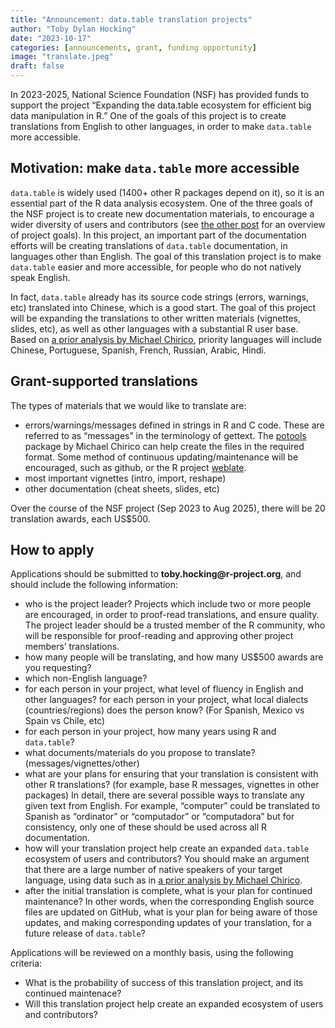```yaml
---
title: "Announcement: data.table translation projects"
author: "Toby Dylan Hocking"
date: "2023-10-17"
categories: [announcements, grant, funding opportunity]
image: "translate.jpeg"
draft: false
---
```


In 2023-2025, National Science Foundation (NSF) has provided funds to support the project "Expanding the data.table ecosystem for efficient big data manipulation in R." 
One of the goals of this project is to create translations from English to other languages, in order to make `data.table` more accessible.

## Motivation: make `data.table` more accessible

`data.table` is widely used (1400+ other R packages depend on it), so it is an essential part of the R data analysis ecosystem.
One of the three goals of the NSF project is to create new documentation materials, to encourage a wider diversity of users and contributors (see [the other post](https://rdatatable-community.github.io/The-Raft/posts/2023-10-15-intro_to_grant-toby_hocking/) for an overview of project goals).
In this project, an important part of the documentation efforts will be creating translations of `data.table` documentation, in languages other than English. The goal of this translation project is to make `data.table` easier and more accessible, for people who do not natively speak English.

In fact, `data.table` already has its source code strings (errors, warnings, etc) translated into Chinese, which is a good start. The goal of this project will be expanding the translations to other written materials (vignettes, slides, etc), as well as other languages with a substantial R user base. Based on [a prior analysis by Michael Chirico](https://github.com/Rdatatable/data.table/issues/5693#issuecomment-1742437604), priority languages will include Chinese, Portuguese, Spanish, French, Russian, Arabic, Hindi.

## Grant-supported translations

The types of materials that we would like to translate are:

-   errors/warnings/messages defined in strings in R and C code. These are referred to as "messages" in the terminology of gettext. The [potools](https://github.com/MichaelChirico/potools) package by Michael Chirico can help create the files in the required format. Some method of continuous updating/maintenance will be encouraged, such as github, or the R project [weblate](https://contributor.r-project.org/translations/Weblate-FAQ.html#how-to-add-a-package-i-maintain-to-weblate). 
-   most important vignettes (intro, import, reshape)
-   other documentation (cheat sheets, slides, etc)

Over the course of the NSF project (Sep 2023 to Aug 2025), there will be 20 translation awards, each US\$500.

## How to apply

Applications should be submitted to **toby.hocking\@r-project.org**, and should include the following information:

-   who is the project leader? Projects which include two or more people are encouraged, in order to proof-read translations, and ensure quality. The project leader should be a trusted member of the R community, who will be responsible for proof-reading and approving other project members' translations.
-   how many people will be translating, and how many US\$500 awards are you requesting? 
-   which non-English language?
-   for each person in your project, what level of fluency in English
    and other languages? for each person in your project, what local
    dialects (countries/regions) does the person know? (For Spanish,
    Mexico vs Spain vs Chile, etc)
-   for each person in your project, how many years using R and `data.table`?
-   what documents/materials do you propose to translate? (messages/vignettes/other)
-   what are your plans for ensuring that your translation is consistent with other R translations? (for example, base R messages, vignettes in other packages) In detail, there are several possible ways to translate any given text from English. For example, "computer" could be translated to Spanish as "ordinator" or "computador" or "computadora" but for consistency, only one of these should be used across all R documentation. 
-   how will your translation project help create an expanded `data.table` ecosystem of users and contributors? You should make an argument that there are a large number of native speakers of your target language, using data such as in [a prior analysis by Michael Chirico](https://github.com/Rdatatable/data.table/issues/5693#issuecomment-1742437604).
-   after the initial translation is complete, what is your plan for continued maintenance? In other words, when the corresponding English source files are updated on GitHub, what is your plan for being aware of those updates, and making corresponding updates of your translation, for a future release of `data.table`?

Applications will be reviewed on a monthly basis, using the following criteria:

-   What is the probability of success of this translation project, and its continued maintenace?
-   Will this translation project help create an expanded ecosystem of users and contributors?
